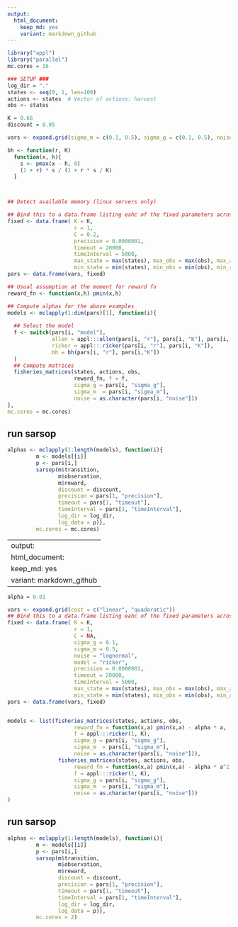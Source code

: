 ```yaml
---
output:
  html_document: 
    keep_md: yes
    variant: markdown_github
---  
```


```r
library("appl")
library("parallel")
mc.cores = 16

### SETUP ###
log_dir = "."
states <- seq(0, 1, len=100)
actions <- states  # Vector of actions: harvest
obs <- states

K = 0.66
discount = 0.95

vars <- expand.grid(sigma_m = c(0.1, 0.5), sigma_g = c(0.1, 0.5), noise = c("lognormal", "uniform"), model = c("allen", "bh"))

bh <- function(r, K)
  function(x, h){
    s <- pmax(x - h, 0)
    (1 + r) * s / (1 + r * s / K)
  }



## Detect available memory (linux servers only)

## Bind this to a data.frame listing eahc of the fixed parameters across all runs
fixed <- data.frame( K = K,
                     r = 1,
                     C = 0.2,
                     precision = 0.0000001,
                     timeout = 20000,
                     timeInterval = 5000,
                     max_state = max(states), max_obs = max(obs), max_action = max(actions), 
                     min_state = min(states), min_obs = min(obs), min_action = min(actions))
pars <- data.frame(vars, fixed)

## Usual assumption at the moment for reward fn
reward_fn <- function(x,h) pmin(x,h)

## Compute alphas for the above examples
models <- mclapply(1:dim(pars)[1], function(i){
  
  ## Select the model
  f <- switch(pars[i, "model"], 
              allen = appl:::allen(pars[i, "r"], pars[i, "K"], pars[i, "C"]),
              ricker = appl:::ricker(pars[i, "r"], pars[i, "K"]),
              bh = bh(pars[i, "r"], pars[i,"K"])
  )
  ## Compute matrices
  fisheries_matrices(states, actions, obs, 
                     reward_fn, f = f, 
                     sigma_g = pars[i, "sigma_g"], 
                     sigma_m  = pars[i, "sigma_m"],
                     noise = as.character(pars[i, "noise"]))
},
mc.cores = mc.cores)

```

## run sarsop

```r
alphas <- mclapply(1:length(models), function(i){
         m <- models[[i]]
         p <- pars[i,]
         sarsop(m$transition,
                m$observation,
                m$reward,
                discount = discount,
                precision = pars[1, "precision"],
                timeout = pars[1, "timeout"],
                timeInterval = pars[1, "timeInterval"],
                log_dir = log_dir,
                log_data = p)},
         mc.cores = mc.cores)
```




---
output:
  html_document: 
    keep_md: yes
    variant: markdown_github
---  

```r

alpha = 0.01

vars <- expand.grid(cost = c("linear", "quadaratic"))
## Bind this to a data.frame listing eahc of the fixed parameters across all runs
fixed <- data.frame( K = K,
                     r = 1,
                     C = NA,
                     sigma_g = 0.1,
                     sigma_m = 0.5,
                     noise = "lognormal",
                     model = "ricker",
                     precision = 0.0000001,
                     timeout = 20000,
                     timeInterval = 5000,
                     max_state = max(states), max_obs = max(obs), max_action = max(actions), 
                     min_state = min(states), min_obs = min(obs), min_action = min(actions))
pars <- data.frame(vars, fixed)


models <- list(fisheries_matrices(states, actions, obs, 
                     reward_fn = function(x,a) pmin(x,a) - alpha * a, 
                     f = appl:::ricker(1, K), 
                     sigma_g = pars[i, "sigma_g"], 
                     sigma_m  = pars[i, "sigma_m"],
                     noise = as.character(pars[i, "noise"])),
                fisheries_matrices(states, actions, obs, 
                     reward_fn = function(x,a) pmin(x,a) - alpha * a^2, 
                     f = appl:::ricker(1, K), 
                     sigma_g = pars[i, "sigma_g"], 
                     sigma_m  = pars[i, "sigma_m"],
                     noise = as.character(pars[i, "noise"]))
)


```

## run sarsop


```r
alphas <- mclapply(1:length(models), function(i){
         m <- models[[i]]
         p <- pars[i,]
         sarsop(m$transition,
                m$observation,
                m$reward,
                discount = discount,
                precision = pars[1, "precision"],
                timeout = pars[1, "timeout"],
                timeInterval = pars[1, "timeInterval"],
                log_dir = log_dir,
                log_data = p)},
         mc.cores = 2)
```



